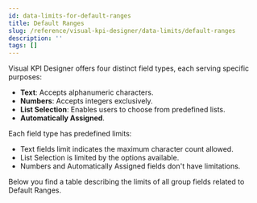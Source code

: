 ```yaml
---
id: data-limits-for-default-ranges
title: Default Ranges
slug: /reference/visual-kpi-designer/data-limits/default-ranges
description: ''
tags: []
---
```



Visual KPI Designer offers four distinct field types, each serving specific purposes:

- **Text**: Accepts alphanumeric characters.
- **Numbers**: Accepts integers exclusively.
- **List Selection**: Enables users to choose from predefined lists.
- **Automatically Assigned**.

Each field type has predefined limits:

- Text fields limit indicates the maximum character count allowed.
- List Selection is limited by the options available.
- Numbers and Automatically Assigned fields don't have limitations.

Below you find a table describing the limits of all group fields related to Default Ranges.

<JsonToTable jsonData={table} />